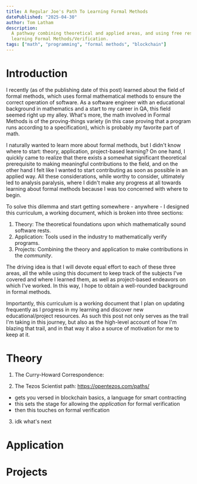 ```yaml
---
title: A Regular Joe's Path To Learning Formal Methods
datePublished: "2025-04-30"
author: Tom Latham
description:
  A pathway combining theoretical and applied areas, and using free resource from the internet, for
  learning Formal Methods/Verification.
tags: ["math", "programming", "formal methods", "blockchain"]
---
```


# Introduction

I recently (as of the publishing date of this post) learned about the field of formal methods, which
uses formal mathematical methods to ensure the correct operation of software. As a software engineer
with an educational background in mathematics and a start to my career in QA, this field seemed
right up my alley. What's more, the math involved in Formal Methods is of the proving-things variety
(in this case proving that a program runs according to a specification), which is probably my
favorite part of math.

I naturally wanted to learn more about formal methods, but I didn't know where to start: theory,
application, project-based learning? On one hand, I quickly came to realize that there exists a
somewhat significant theoretical prerequisite to making meaningful contributions to the field, and
on the other hand I felt like I wanted to start contributing as soon as possible in an applied way.
All these considerations, while worthy to consider, ultimately led to analysis paralysis, where I
didn't make any progress at all towards learning about formal methods because I was too concerned
with where to begin.

To solve this dilemma and start getting somewhere - anywhere - I designed this curriculum, a working
document, which is broken into three sections:

1. Theory: The theoretical foundations upon which mathematically sound software rests.
2. Application: Tools used in the industry to mathematically verify programs.
3. Projects: Combining the theory and application to make contributions in the _community_.

The driving idea is that I will devote equal effort to each of these three areas, all the while
using this document to keep track of the subjects I've covered and where I learned them, as well as
project-based endeavors on which I've worked. In this way, I hope to obtain a well-rounded
background in formal methods.

Importantly, this curriculum is a working document that I plan on updating frequently as I progress
in my learning and discover new educational/project resources. As such this post not only serves as
the trail I'm taking in this journey, but also as the high-level account of how I'm blazing that
trail, and in that way it also a source of motivation for me to keep at it.

# Theory

1. The Curry-Howard Correspondence:

2. The Tezos Scientist path: https://opentezos.com/paths/

- gets you versed in blockchain basics, a language for smart contracting
- this sets the stage for allowing the _application_ for formal verification
- then this touches on formal verification

3. idk what's next

# Application

# Projects
